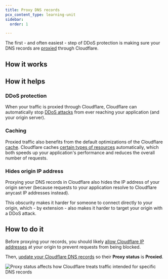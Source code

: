 ```yaml
---
title: Proxy DNS records
pcx_content_type: learning-unit
sidebar:
  order: 1

---
```



The first - and often easiest - step of DDoS protection is making sure your DNS records are [proxied](/dns/proxy-status/) through Cloudflare.

## How it works

<Render file="proxy-status-effects" product="fundamentals" />

## How it helps

### DDoS protection

When your traffic is proxied through Cloudflare, Cloudflare can automatically stop [DDoS attacks](/ddos-protection/about/) from ever reaching your application (and your origin server).

### Caching

Proxied traffic also benefits from the default optimizations of the Cloudflare [cache](/cache/). Cloudflare caches [certain types of resources](/cache/concepts/default-cache-behavior/#default-cached-file-extensions) automatically, which both speeds up your application's performance and reduces the overall number of requests.

### Hides origin IP address

Proxying your DNS records in Cloudflare also hides the IP address of your origin server (because requests to your application resolve to Cloudflare anycast IP addresses instead).

This obscurity makes it harder for someone to connect directly to your origin, which - by extension - also makes it harder to target your origin with a DDoS attack.

## How to do it

Before proxying your records, you should likely [allow Cloudflare IP addresses](/fundamentals/concepts/cloudflare-ip-addresses/) at your origin to prevent requests from being blocked.

Then, [update your Cloudflare DNS records](/dns/manage-dns-records/how-to/create-dns-records/#edit-dns-records) so their **Proxy status** is **Proxied**.

![Proxy status affects how Cloudflare treats traffic intended for specific DNS records](~/assets/images/dns/proxy-status-screenshot.png)
